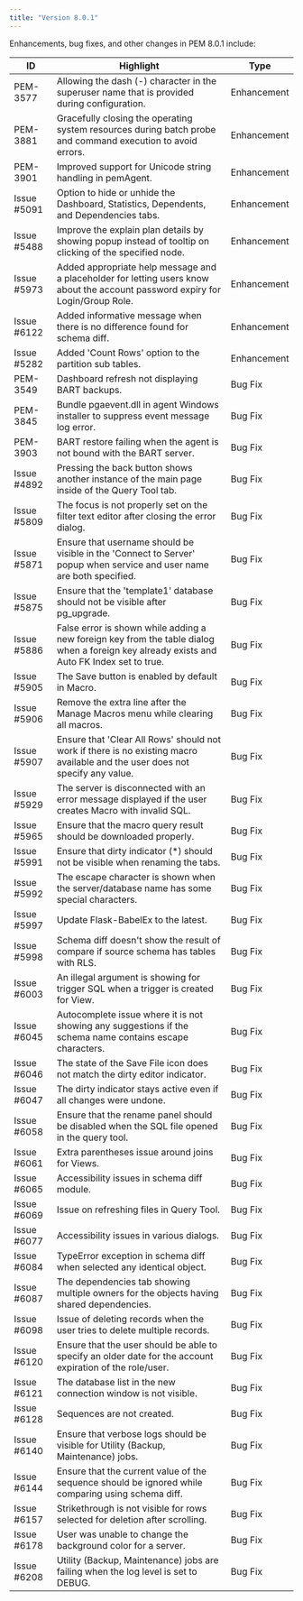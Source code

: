 ```yaml
---
title: "Version 8.0.1"
---
```


Enhancements, bug fixes, and other changes in PEM 8.0.1 include:

| ID | Highlight | Type |
| -- |--------- | -----|
| PEM-3577 | Allowing the dash (-) character in the superuser name that is provided during configuration. | Enhancement |
| PEM-3881 | Gracefully closing the operating system resources during batch probe and command execution to avoid errors. | Enhancement |
| PEM-3901 | Improved support for Unicode string handling in pemAgent. | Enhancement |
| Issue #5091 | Option to hide or unhide the Dashboard, Statistics, Dependents, and Dependencies tabs. | Enhancement |
| Issue #5488 | Improve the explain plan details by showing popup instead of tooltip on clicking of the specified node. | Enhancement |
| Issue #5973 | Added appropriate help message and a placeholder for letting users know about the account password expiry for Login/Group Role. | Enhancement |
| Issue #6122 | Added informative message when there is no difference found for schema diff. | Enhancement |
| Issue #5282 | Added 'Count Rows' option to the partition sub tables. | Enhancement |
| PEM-3549 | Dashboard refresh not displaying BART backups. | Bug Fix |
| PEM-3845 | Bundle pgaevent.dll in agent Windows installer to suppress event message log error. | Bug Fix |
| PEM-3903 | BART restore failing when the agent is not bound with the BART server. | Bug Fix |
| Issue #4892 | Pressing the back button shows another instance of the main page inside of the Query Tool tab. | Bug Fix |
| Issue #5809 | The focus is not properly set on the filter text editor after closing the error dialog. | Bug Fix |
| Issue #5871 | Ensure that username should be visible in the 'Connect to Server' popup when service and user name are both specified. | Bug Fix |
| Issue #5875 | Ensure that the 'template1' database should not be visible after pg_upgrade. | Bug Fix |
| Issue #5886 | False error is shown while adding a new foreign key from the table dialog when a foreign key already exists and Auto FK Index set to true. | Bug Fix |
| Issue #5905 | The Save button is enabled by default in Macro. | Bug Fix |
| Issue #5906 | Remove the extra line after the Manage Macros menu while clearing all macros. | Bug Fix |
| Issue #5907 | Ensure that 'Clear All Rows' should not work if there is no existing macro available and the user does not specify any value. | Bug Fix |
| Issue #5929 | The server is disconnected with an error message displayed if the user creates Macro with invalid SQL. | Bug Fix |
| Issue #5965 | Ensure that the macro query result should be downloaded properly. | Bug Fix |
| Issue #5991 | Ensure that dirty indicator (*) should not be visible when renaming the tabs. | Bug Fix |
| Issue #5992 | The escape character is shown when the server/database name has some special characters. | Bug Fix |
| Issue #5997 | Update Flask-BabelEx to the latest. | Bug Fix |
| Issue #5998 | Schema diff doesn't show the result of compare if source schema has tables with RLS. | Bug Fix |
| Issue #6003 | An illegal argument is showing for trigger SQL when a trigger is created for View. | Bug Fix |
| Issue #6045 | Autocomplete issue where it is not showing any suggestions if the schema name contains escape characters. | Bug Fix |
| Issue #6046 | The state of the Save File icon does not match the dirty editor indicator. | Bug Fix |
| Issue #6047 | The dirty indicator stays active even if all changes were undone. | Bug Fix |
| Issue #6058 | Ensure that the rename panel should be disabled when the SQL file opened in the query tool. | Bug Fix |
| Issue #6061 | Extra parentheses issue around joins for Views. | Bug Fix |
| Issue #6065 | Accessibility issues in schema diff module. | Bug Fix |
| Issue #6069 | Issue on refreshing files in Query Tool. | Bug Fix |
| Issue #6077 | Accessibility issues in various dialogs. | Bug Fix |
| Issue #6084 | TypeError exception in schema diff when selected any identical object. | Bug Fix |
| Issue #6087 | The dependencies tab showing multiple owners for the objects having shared dependencies. | Bug Fix |
| Issue #6098 | Issue of deleting records when the user tries to delete multiple records. | Bug Fix |
| Issue #6120 | Ensure that the user should be able to specify an older date for the account expiration of the role/user. | Bug Fix |
| Issue #6121 | The database list in the new connection window is not visible. | Bug Fix |
| Issue #6128 | Sequences are not created. | Bug Fix |
| Issue #6140 | Ensure that verbose logs should be visible for Utility (Backup, Maintenance) jobs. | Bug Fix |
| Issue #6144 | Ensure that the current value of the sequence should be ignored while comparing using schema diff. | Bug Fix |
| Issue #6157 | Strikethrough is not visible for rows selected for deletion after scrolling. | Bug Fix |
| Issue #6178 | User was unable to change the background color for a server. | Bug Fix |
| Issue #6208 | Utility (Backup, Maintenance) jobs are failing when the log level is set to DEBUG. | Bug Fix |
